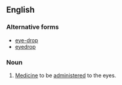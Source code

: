 ==English==

===Alternative forms===
* [[eye-drop]]
* [[eyedrop]]

===Noun===
{{en-noun}}
{{wikipedia}}

# [[medicine|Medicine]] to be [[administer]]ed to the eyes.